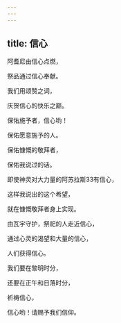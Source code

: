 ```yaml
---
---
---
```

title: 信心
---




阿耆尼由信心点燃，

祭品通过信心奉献。

我们用颂赞之词，

庆贺信心的快乐之巅。

保佑施予者，信心哟！

保佑愿意施予的人。

保佑慷慨的敬拜者，

保佑我说过的话。

即使神灵对大力量的阿苏拉斯33有信心，

这样我说出的这个希望，

就在慷慨敬拜者身上实现。

由瓦宇守护，祭祀的人走近信心，

通过心灵的渴望和大量的信心，

人们获得信心。

我们要在黎明时分，

还要在正午和日落时分，

祈祷信心，

信心哟！请赐予我们信仰。